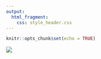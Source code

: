 ```yaml
---
output: 
  html_fragment:
    css: style_header.css  
---
```


```r
knitr::opts_chunk$set(echo = TRUE)
```

<head class="div-1">
<img src="img/entrada.svg" >
</head>


